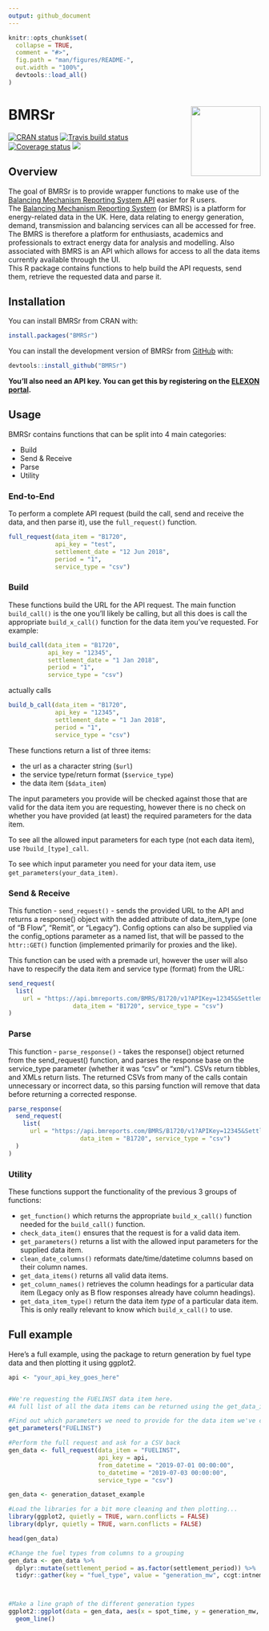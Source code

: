 ```yaml
---
output: github_document
---
```


<!-- README.md is generated from README.Rmd. Please edit that file -->

```r
knitr::opts_chunk$set(
  collapse = TRUE,
  comment = "#>",
  fig.path = "man/figures/README-",
  out.width = "100%",
  devtools::load_all()
)
```
# BMRSr <a href='http://bmrsr.arawles.co.uk'><img src='man/figures/logo.png' align="right" height="139" /></a>

[![CRAN status](https://www.r-pkg.org/badges/version/BMRSr)](https://cran.r-project.org/package=BMRSr)
[![Travis build status](https://travis-ci.org/ARawles/BMRSr.svg?branch=master)](https://travis-ci.org/ARawles/BMRSr)
[![Coverage status](https://codecov.io/gh/ARawles/BMRSr/branch/master/graph/badge.svg)](https://codecov.io/github/ARawles/BMRSr?branch=master)
[![](https://cranlogs.r-pkg.org/badges/BMRSr)](https://cran.rstudio.com/web/packages/BMRSr/index.html)


## Overview

The goal of BMRSr is to provide wrapper functions to make use of the [Balancing Mechanism Reporting System API](https://www.elexon.co.uk/documents/training-guidance/bsc-guidance-notes/bmrs-api-and-data-push-user-guide-2/) easier for R users.
<br>
The [Balancing Mechanism Reporting System](https://bmreports.com/bmrs/?q=eds/main) (or BMRS) is a platform for energy-related data in the UK. Here, data relating to energy generation, demand, transmission and balancing services can all be accessed for free. The BMRS is therefore a platform for enthusiasts, academics and professionals to extract energy data for analysis and modelling. Also associated with BMRS is an API which allows for access to all the data items currently available through the UI.
<br>
This R package contains functions to help build the API requests, send them, retrieve the requested data and parse it.

## Installation

You can install BMRSr from CRAN with:

``` r
install.packages("BMRSr")
```

You can install the development version of BMRSr from [GitHub](https://github.com/ARawles/BMRSr) with:

``` r
devtools::install_github("BMRSr")
```

**You'll also need an API key. You can get this by registering on the [ELEXON portal](https://www.elexonportal.co.uk).**

## Usage

BMRSr contains functions that can be split into 4 main categories:

* Build
* Send & Receive
* Parse
* Utility

### End-to-End

To perform a complete API request (build the call, send and receive the data, and then parse it), use the `full_request()` function.

```r
full_request(data_item = "B1720",
             api_key = "test",
             settlement_date = "12 Jun 2018",
             period = "1",
             service_type = "csv")
```

### Build

These functions build the URL for the API request. The main function `build_call()` is the one you'll likely be calling, but all this does is call the appropriate `build_x_call()` function for the data item you've requested. For example:


```r
build_call(data_item = "B1720",
           api_key = "12345",
           settlement_date = "1 Jan 2018",
           period = "1",
           service_type = "csv")
```

actually calls

```r
build_b_call(data_item = "B1720",
             api_key = "12345",
             settlement_date = "1 Jan 2018",
             period = "1",
             service_type = "csv")
```

These functions return a list of three items:

* the url as a character string (`$url`)
* the service type/return format (`$service_type`)
* the data item (`$data_item`)


The input parameters you provide will be checked against those that are valid for the data item you are requesting, however there is no check on whether you have provided (at least) the required parameters for the data item.

To see all the allowed input parameters for each type (not each data item), use `?build_[type]_call`.

To see which input parameter you need for your data item, use `get_parameters(your_data_item)`.


### Send & Receive

This function - `send_request()` - sends the provided URL to the API and returns a response() object with the added attribute of data_item_type (one of "B Flow", "Remit", or "Legacy"). Config options can also be supplied via the config_options parameter as a named list, that will be passed to the `httr::GET()` function (implemented primarily for proxies and the like).

This function can be used with a premade url, however the user will also have to respecify the data item and service type (format) from the URL:

```r
send_request(
  list(
    url = "https://api.bmreports.com/BMRS/B1720/v1?APIKey=12345&SettlementDate=2018-01-01&Period=1&ServiceType=csv", 
                  data_item = "B1720", service_type = "csv")
)
```

### Parse

This function - `parse_response()` - takes the response() object returned from the send_request() function, and parses the response base on the service_type parameter (whether it was "csv" or "xml"). CSVs return tibbles, and XMLs return lists. The returned CSVs from many of the calls contain unnecessary or incorrect data, so this parsing function will remove that data before returning a corrected response.

```r
parse_response(
  send_request(
    list(
      url = "https://api.bmreports.com/BMRS/B1720/v1?APIKey=12345&SettlementDate=2018-01-01&Period=1&ServiceType=csv", 
                    data_item = "B1720", service_type = "csv")
  )
)
```


### Utility

These functions support the functionality of the previous 3 groups of functions:

* `get_function()` which returns the appropriate `build_x_call()` function needed for the `build_call()` function.
* `check_data_item()` ensures that the request is for a valid data item.
* `get_parameters()` returns a list with the allowed input parameters for the supplied data item.
* `clean_date_columns()` reformats date/time/datetime columns based on their column names.
* `get_data_items()` returns all valid data items.
* `get_column_names()` retrieves the column headings for a particular data item (Legacy only as B flow responses already have column headings).
* `get_data_item_type()` return the data item _type_ of a particular data item. This is only really relevant to know which `build_x_call()` to use.


## Full example

Here's a full example, using the package to return generation by fuel type data and then plotting it using ggplot2.

```r

api <- "your_api_key_goes_here"


#We're requesting the FUELINST data item here.
#A full list of all the data items can be returned using the get_data_items() function

#Find out which parameters we need to provide for the data item we've chosen...
get_parameters("FUELINST")
```

```r
#Perform the full request and ask for a CSV back
gen_data <- full_request(data_item = "FUELINST",
                         api_key = api,
                         from_datetime = "2019-07-01 00:00:00",
                         to_datetime = "2019-07-03 00:00:00",
                         service_type = "csv")
```


```r
gen_data <- generation_dataset_example
```

```r
#Load the libraries for a bit more cleaning and then plotting...
library(ggplot2, quietly = TRUE, warn.conflicts = FALSE)
library(dplyr, quietly = TRUE, warn.conflicts = FALSE)

head(gen_data)

#Change the fuel types from columns to a grouping
gen_data <- gen_data %>%
  dplyr::mutate(settlement_period = as.factor(settlement_period)) %>%
  tidyr::gather(key = "fuel_type", value = "generation_mw", ccgt:intnem)



#Make a line graph of the different generation types
ggplot2::ggplot(data = gen_data, aes(x = spot_time, y = generation_mw, colour = fuel_type)) +
  geom_line()
```
